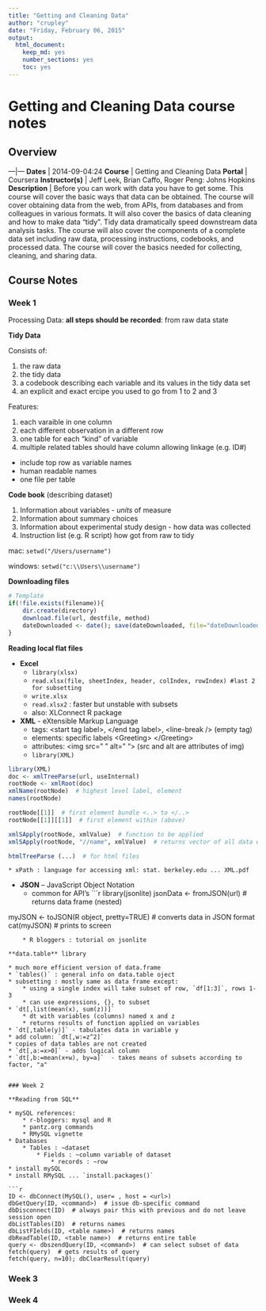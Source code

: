 ```yaml
---
title: "Getting and Cleaning Data"
author: "crupley"
date: "Friday, February 06, 2015"
output:
  html_document:
    keep_md: yes
    number_sections: yes
    toc: yes
---
```


# Getting and Cleaning Data course notes

## Overview

---|---
**Dates** | 2014-09-04:24
**Course** | Getting and Cleaning Data
**Portal** | Coursera
**Instructor(s)** | Jeff Leek, Brian Caffo, Roger Peng: Johns Hopkins
**Description** | Before you can work with data you have to get some. This course will cover the basic ways that data can be obtained. The course will cover obtaining data from the web, from APIs, from databases and from colleagues in various formats. It will also cover the basics of data cleaning and how to make data "tidy". Tidy data dramatically speed downstream data analysis tasks. The course will also cover the components of a complete data set including raw data, processing instructions, codebooks, and processed data. The course will cover the basics needed for collecting, cleaning, and sharing data.


## Course Notes

### Week 1

Processing Data: **all steps should be recorded**: from raw data state

**Tidy Data**

Consists of:

1. the raw data
2. the tidy data
3. a codebook describing each variable and its values in the tidy data set
4. an explicit and exact ercipe you used to go from 1 to 2 and 3

Features:

1. each varaible in one column
2. each different observation in a different row
3. one table for each "kind" of variable
4. multiple related tables should have column allowing linkage (e.g. ID#)

* include top row as variable names
* human readable names
* one file per table

**Code book** (describing dataset)

1. Information about variables - *units* of measure
2. Information about summary choices
3. Information about experimental study design - how data was collected
4. Instruction list (e.g. R script) how got from raw to tidy

mac: `setwd("/Users/username")`

windows: `setwd("c:\\Users\\username")`

**Downloading files**

```r
# Template
if(!file.exists(filename)){
    dir.create(directory)
    download.file(url, destfile, method)
    dateDownloaded <- date(); save(dateDownloaded, file="dateDownloaded.RData")
}
```

**Reading local flat files**

* **Excel**
    * `library(xlsx)`
    * `read.xlsx(file, sheetIndex, header, colIndex, rowIndex) #last 2 for subsetting`
    * `write.xlsx`
    * `read.xlsx2` : faster but unstable with subsets
    * also: XLConnect R package
* **XML** - eXtensible Markup Language
    * tags: \<start tag label>, \</end tag label>, \<line-break /> (empty tag)
    * elements: specific labels \<Greeting> \</Greeting>
    * attributes: \<img src=" " alt=" "> (src and alt are attributes of img)
    * `library(XML)`
    
```r
library(XML)
doc <- xmlTreeParse(url, useInternal)
rootNode <- xmlRoot(doc)
xmlName(rootNode)  # highest level label, element
names(rootNode)

rootNode[[1]]  # first element bundle <..> to </..>
rootNode[[1]][[1]]  # first element within (above)

xmlSApply(rootNode, xmlValue)  # function to be applied
xmlSApply(rootNode, "//name", xmlValue)  # returns vector of all data with "name" tags

htmlTreeParse (...)  # for html files
```

    * xPath : language for accessing xml: stat. berkeley.edu ... XML.pdf

* **JSON** -- JavaScript Object Notation
    * common for API's
```r
library(jsonlite)
jsonData <- fromJSON(url)  # returns data frame (nested)

myJSON <- toJSON(R object, pretty=TRUE)  # converts data in JSON format
cat(myJSON)  # prints to screen
```
    * R bloggers : tutorial on jsonlite
    
**data.table** library

* much more efficient version of data.frame
* `tables()` : general info on data.table oject
* subsetting : mostly same as data frame except:
    * using a single index will take subset of row, `df[1:3]`, rows 1-3
    * can use expressions, {}, to subset
* `dt[,list(mean(x), sum(z))]`
    * dt with variables (columns) named x and z
    * returns results of function applied on variables
* `dt[,table(y)]` - tabulates data in variable y
* add column: `dt[,w:=z^2]`
* copies of data tables are not created
* `dt[,a:=x>0]` - adds logical column
* `dt[,b:=mean(x+w), by=a]`  - takes means of subsets according to factor, "a"


### Week 2

**Reading from SQL**

* mySQL references:
    * r-bloggers: mysql and R
    * pantz.org commands
    * RMySQL vignette
* Databases
    * Tables : ~dataset
        * Fields : ~column variable of dataset
            * records : ~row
* install mySQL
* install RMySQL ... `install.packages()`

```r
ID <- dbConnect(MySQL(), user= , host = <url>)
dbGetQuery(ID, <command>)  # issue db-specific command
dbDisconnect(ID)  # always pair this with previous and do not leave session open
dbListTables(ID)  # returns names
dbListFIelds(ID, <table name>)  # returns names
dbReadTable(ID, <table name>)  # returns entire table
query <- dbszendQuery(ID, <command>)  # can select subset of data
fetch(query)  # gets results of query
fetch(query, n=10); dbClearResult(query)
```

### Week 3
### Week 4